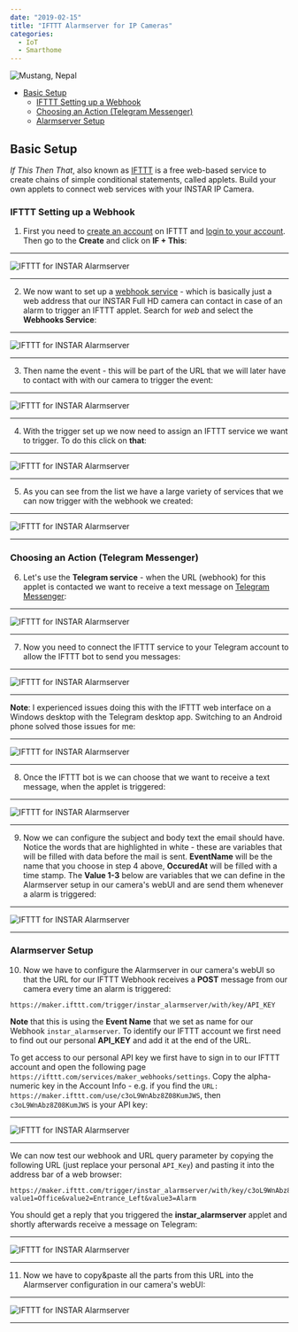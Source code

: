 ```yaml
---
date: "2019-02-15"
title: "IFTTT Alarmserver for IP Cameras"
categories:
  - IoT
  - Smarthome
---
```


![Mustang, Nepal](./photo-kt456d_645dhfh6dgjkhg4_d.jpg)

<!-- TOC -->

- [Basic Setup](#basic-setup)
  - [IFTTT Setting up a Webhook](#ifttt-setting-up-a-webhook)
  - [Choosing an Action (Telegram Messenger)](#choosing-an-action-telegram-messenger)
  - [Alarmserver Setup](#alarmserver-setup)

<!-- /TOC -->


## Basic Setup

_If This Then That_, also known as [IFTTT](https://ifttt.com/) is a free web-based service to create chains of simple conditional statements, called applets. Build your own applets to connect web services with your INSTAR IP Camera.


### IFTTT Setting up a Webhook

1. First you need to [create an account](https://ifttt.com/join) on IFTTT and [login to your account](https://ifttt.com/login?wp_=1). Then go to the __Create__ and click on __IF + This__:


---

![IFTTT for INSTAR Alarmserver](./IFTTT_for_INSTAR_Alarmserver_01.png)

---


2. We now want to set up a [webhook service](https://ifttt.com/services/maker_webhooks) - which is basically just a web address that our INSTAR Full HD camera can contact in case of an alarm to trigger an IFTTT applet. Search for _web_ and select the __Webhooks Service__:

---

![IFTTT for INSTAR Alarmserver](./IFTTT_for_INSTAR_Alarmserver_02.png)

---


3. Then name the event - this will be part of the URL that we will later have to contact with with our camera to trigger the event:


---

![IFTTT for INSTAR Alarmserver](./IFTTT_for_INSTAR_Alarmserver_03.png)

---


4. With the trigger set up we now need to assign an IFTTT service we want to trigger. To do this click on __that__:


---

![IFTTT for INSTAR Alarmserver](./IFTTT_for_INSTAR_Alarmserver_04.png)

---


5. As you can see from the list we have a large variety of services that we can now trigger with the webhook we created:


---

![IFTTT for INSTAR Alarmserver](./IFTTT_for_INSTAR_Alarmserver_05.gif)

---


### Choosing an Action (Telegram Messenger)


6. Let's use the __Telegram service__ - when the URL (webhook) for this applet is contacted we want to receive a text message on [Telegram Messenger](https://telegram.org/):


---

![IFTTT for INSTAR Alarmserver](./IFTTT_for_INSTAR_Alarmserver_06.png)

---


7. Now you need to connect the IFTTT service to your Telegram account to allow the IFTTT bot to send you messages:


---

![IFTTT for INSTAR Alarmserver](./IFTTT_for_INSTAR_Alarmserver_07.png)

---


__Note__: I experienced issues doing this with the IFTTT web interface on a Windows desktop with the Telegram desktop app. Switching to an Android phone solved those issues for me:


---

![IFTTT for INSTAR Alarmserver](./IFTTT_for_INSTAR_Alarmserver_08.png)

---


8. Once the IFTTT bot is we can choose that we want to receive a text message, when the applet is triggered:


---

![IFTTT for INSTAR Alarmserver](./IFTTT_for_INSTAR_Alarmserver_09.png)

---


9. Now we can configure the subject and body text the email should have. Notice the words that are highlighted in white - these are variables that will be filled with data before the mail is sent. __EventName__ will be the name that you choose in step 4 above, __OccuredAt__ will be filled with a time stamp. The __Value 1-3__ below are variables that we can define in the Alarmserver setup in our camera's webUI and are send them whenever a alarm is triggered:


---

![IFTTT for INSTAR Alarmserver](./IFTTT_for_INSTAR_Alarmserver_10.png)

---


### Alarmserver Setup 


10. Now we have to configure the Alarmserver in our camera's webUI so that the URL for our IFTTT Webhook receives a __POST__ message from our camera every time an alarm is triggered:


```
https://maker.ifttt.com/trigger/instar_alarmserver/with/key/API_KEY
```


__Note__ that this is using the __Event Name__ that we set as name for our Webhook `instar_alarmserver`. To identify our IFTTT account we first need to find out our personal __API_KEY__ and add it at the end of the URL.


To get access to our personal API key we first have to sign in to our IFTTT account and open the following page `https://ifttt.com/services/maker_webhooks/settings`. Copy the alpha-numeric key in the Account Info - e.g. if you find the `URL: https://maker.ifttt.com/use/c3oL9WnAbz8Z08KumJWS`, then `c3oL9WnAbz8Z08KumJWS` is your API key:

---

![IFTTT for INSTAR Alarmserver](./IFTTT_for_INSTAR_Alarmserver_11.png)

---


We can now test our webhook and URL query parameter by copying the following URL (just replace your personal `API_Key`) and pasting it into the address bar of a web browser:


```
https://maker.ifttt.com/trigger/instar_alarmserver/with/key/c3oL9WnAbz8Z08KumJWS?value1=Office&value2=Entrance_Left&value3=Alarm
```


You should get a reply that you triggered the __instar_alarmserver__ applet and shortly afterwards receive a message on Telegram:


---

![IFTTT for INSTAR Alarmserver](./IFTTT_for_INSTAR_Alarmserver_12.png)

---


11. Now we have to copy&paste all the parts from this URL into the Alarmserver configuration in our camera's webUI:



---

![IFTTT for INSTAR Alarmserver](./IFTTT_for_INSTAR_Alarmserver_13.png)

---